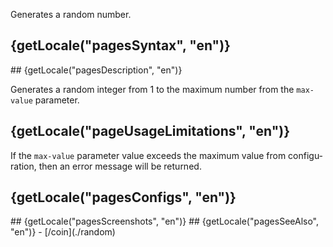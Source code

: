 

Generates a random number.

## {getLocale("pagesSyntax", "en")}
<TableSyntax page="random" lang="en" />
## {getLocale("pagesDescription", "en")}

Generates a random integer from 1 to the maximum number from the `max-value` parameter.

## {getLocale("pageUsageLimitations", "en")}

If the `max-value` parameter value exceeds the maximum value from configuration, then an error message will be returned.

## {getLocale("pagesConfigs", "en")}
<TableConfig page="random" lang="en" />
## {getLocale("pagesScreenshots", "en")}
<Swiper page="random" lang="en" />
## {getLocale("pagesSeeAlso", "en")}
- [/coin](./random)
